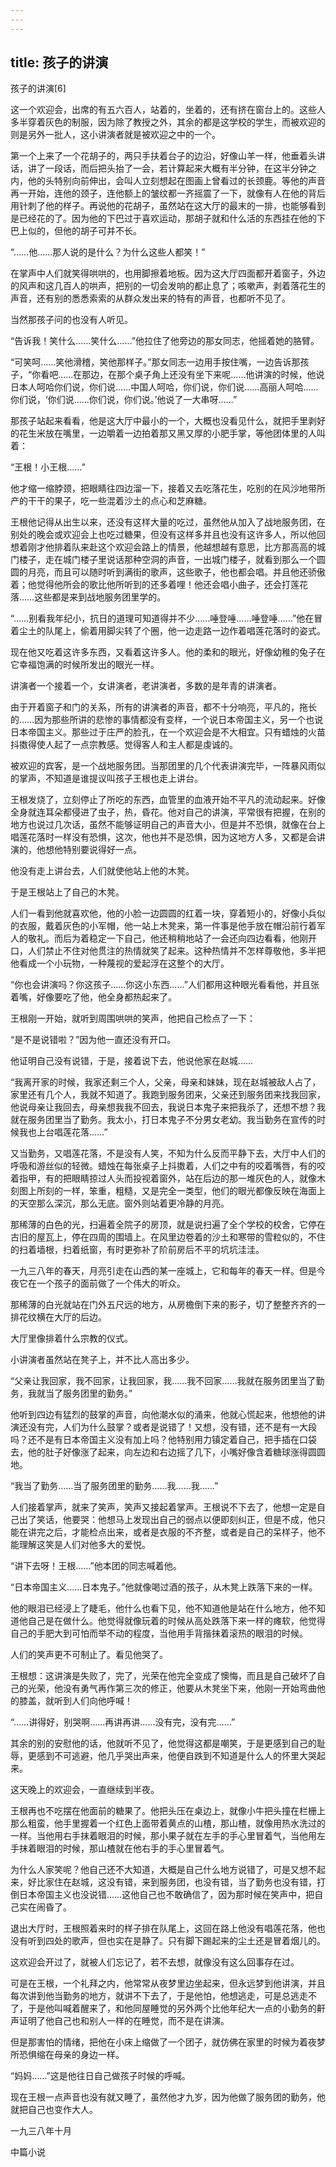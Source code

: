 ```yaml
---
---
---
```

title: 孩子的讲演
---




孩子的讲演[6]



这一个欢迎会，出席的有五六百人，站着的，坐着的，还有挤在窗台上的。这些人多半穿着灰色的制服，因为除了教授之外，其余的都是这学校的学生，而被欢迎的则是另外一批人，这小讲演者就是被欢迎之中的一个。

第一个上来了一个花胡子的，两只手扶着台子的边沿，好像山羊一样，他垂着头讲话，讲了一段话，而后把头抬了一会，若计算起来大概有半分钟，在这半分钟之内，他的头特别向前伸出，会叫人立刻想起在图画上曾看过的长颈鹿。等他的声音再一开始，连他的颈子，连他额上的皱纹都一齐摇震了一下，就像有人在他的背后用针刺了他的样子。再说他的花胡子，虽然站在这大厅的最末的一排，也能够看到是已经花的了。因为他的下巴过于喜欢运动，那胡子就和什么活的东西挂在他的下巴上似的，但他的胡子可并不长。

“……他……那人说的是什么？为什么这些人都笑！”

在掌声中人们就笑得哄哄的，也用脚擦着地板。因为这大厅四面都开着窗子，外边的风声和这几百人的哄声，把别的一切会发响的都止息了；咳嗽声，剥着落花生的声音，还有别的悉悉索索的从群众发出来的特有的声音，也都听不见了。

当然那孩子问的也没有人听见。

“告诉我！笑什么……笑什么……”他拉住了他旁边的那女同志，他摇着她的胳臂。

“可笑呵……笑他滑稽，笑他那样子。”那女同志一边用手按住嘴，一边告诉那孩子，“你看吧……在那边，在那个桌子角上还没有坐下来呢……他讲演的时候，他说日本人呵哈你们说，你们说……中国人呵哈，你们说，你们说……高丽人呵哈……你们说，‘你们说……你们说，你们说。’他说了一大串呀……”

那孩子站起来看看，他是这大厅中最小的一个，大概也没看见什么，就把手里剥好的花生米放在嘴里，一边嚼着一边拍着那又黑又厚的小肥手掌，等他团体里的人叫着：

“王根！小王根……”

他才缩一缩脖颈，把眼睛往四边溜一下，接着又去吃落花生，吃别的在风沙地带所产的干干的果子，吃一些混着沙土的点心和芝麻糖。

王根他记得从出生以来，还没有这样大量的吃过，虽然他从加入了战地服务团，在别处的晚会或欢迎会上也吃过糖果，但没有这样多并且也没有这许多人，所以他回想着刚才他排着队来赴这个欢迎会路上的情景，他越想越有意思，比方那高高的城门楼子，走在城门楼子里说话那种空洞的声音，一出城门楼子，就看到那么一个圆圆的月亮，而且可以随时听到满街的歌声，这些歌子，他也都会唱。并且他还骄傲着；他觉得他所会的歌比他所听到的还多着哩！他还会唱小曲子，还会打莲花落……这些都是来到战地服务团里学的。

“……别看我年纪小，抗日的道理可知道得并不少……唾登唾……唾登唾……”他在冒着尘土的队尾上，偷着用脚尖转了个圈，他一边走路一边作着唱莲花落时的姿式。

现在他又吃着这许多东西，又看着这许多人。他的柔和的眼光，好像幼稚的兔子在它幸福饱满的时候所发出的眼光一样。

讲演者一个接着一个，女讲演者，老讲演者，多数的是年青的讲演者。

由于开着窗子和门的关系，所有的讲演者的声音，都不十分响亮，平凡的，拖长的……因为那些所讲的悲惨的事情都没有变样，一个说日本帝国主义，另一个也说日本帝国主义。那些过于庄严的脸孔，在一个欢迎会是不大相宜。只有蜡烛的火苗抖擞得使人起了一点宗教感。觉得客人和主人都是虔诚的。

被欢迎的宾客，是一个战地服务团。当那团里的几个代表讲演完毕，一阵暴风雨似的掌声，不知道是谁提议叫孩子王根也走上讲台。

王根发烧了，立刻停止了所吃的东西，血管里的血液开始不平凡的流动起来。好像全身就连耳朵都侵进了虫子，热，昏花。他对自己的讲演，平常很有把握，在别的地方也说过几次话，虽然不能够证明自己的声音大小，但是并不恐惧，就像在台上唱莲花落时一样没有恐惧，这次，他也并不是恐惧，因为这地方人多，又都是会讲演的，他想他特别要说得好一点。

他没有走上讲台去，人们就使他站上他的木凳。

于是王根站上了自己的木凳。

人们一看到他就喜欢他，他的小脸一边圆圆的红着一块，穿着短小的，好像小兵似的衣服，戴着灰色的小军帽，他一站上木凳来，第一件事是他手放在帽沿前行着军人的敬礼。而后为着稳定一下自己，他还稍稍地站了一会还向四边看看，他刚开口，人们禁止不住对他贯注的热情就笑了起来。这种热情并不怎样尊敬他，多半把他看成一个小玩物，一种蔑视的爱起浮在这整个的大厅。

“你也会讲演吗？你这孩子……你这小东西……”人们都用这种眼光看看他，并且张着嘴，好像要吃了他，他全身都热起来了。

王根刚一开始，就听到周围哄哄的笑声，他把自己检点了一下：

“是不是说错啦？”因为他一直还没有开口。

他证明自己没有说错，于是，接着说下去，他说他家在赵城……

“我离开家的时候，我家还剩三个人，父亲，母亲和妹妹，现在赵城被敌人占了，家里还有几个人，我就不知道了。我跑到服务团来，父亲还到服务团来找我回家，他说母亲让我回去，母亲想我我不回去，我说日本鬼子来把我杀了，还想不想？我就在服务团里当了勤务。我太小，打日本鬼子不分男女老幼。我当勤务在宣传的时候我也上台唱莲花落……”

又当勤务，又唱莲花落，不是没有人笑，不知为什么反而平静下去，大厅中人们的呼吸和游丝似的轻微。蜡烛在每张桌子上抖擞着，人们之中有的咬着嘴唇，有的咬着指甲，有的把眼睛掠过人头而投视着窗外，站在后边的那一堆灰色的人，就像木刻图上所刻的一样，笨重，粗糙，又是完全一类型，他们的眼光都像反映在海面上的天空那么深沉，那么无底。窗外则站着更冷静的月亮。

那稀薄的白色的光，扫遍着全院子的房顶，就是说扫遍了全个学校的校舍，它停在古旧的屋瓦上，停在四周的围墙上。在风里边卷着的沙土和寒带的雪粒似的，不住的扫着墙根，扫着纸窗，有时更弥补了阶前房后不平的坑坑洼洼。

一九三八年的春天，月亮引走在山西的某一座城上，它和每年的春天一样。但是今夜它在一个孩子的面前做了一个伟大的听众。

那稀薄的白光就站在门外五尺远的地方，从房檐倒下来的影子，切了整整齐齐的一排花纹横在大厅的后边。

大厅里像排着什么宗教的仪式。

小讲演者虽然站在凳子上，并不比人高出多少。

“父亲让我回家，我不回家，让我回家，我……我不回家……我就在服务团里当了勤务，我就当了服务团里的勤务。”

他听到四边有猛烈的鼓掌的声音，向他潮水似的涌来，他就心慌起来，他想他的讲演还没有完，人们为什么鼓掌？或者是说错了！又想，没有错，还不是有一大段吗？还不是有日本帝国主义没有加上吗？他特别用力镇定着自己，把手插在口袋去，他的肚子好像涨了起来，向左边和右边摇了几下，小嘴好像含着糖球涨得圆圆地。

“我当了勤务……当了服务团里的勤务……我……我……”

人们接着掌声，就来了笑声，笑声又接起着掌声。王根说不下去了，他想一定是自己出了笑话，他要哭：他想马上发现出自己的弱点以便即刻纠正，但是不成，他只能在讲完之后，才能检点出来，或者是衣服的不齐整，或者是自己的呆样子，他不能理解这笑是人们对他多大的爱悦。

“讲下去呀！王根……”他本团的同志喊着他。

“日本帝国主义……日本鬼子。”他就像喝过酒的孩子，从木凳上跌落下来的一样。

他的眼泪已经浸上了睫毛，他什么也看下见，他不知道他是站在什么地方，他不知道他自己是在做什么。他觉得就像玩着的时候从高处跌落下来一样的瘫软，他觉得自己的手肥大到可怕而举不动的程度，当他用手背揩抹着滚热的眼泪的时候。

人们的笑声更不可制止了。看见他哭了。

王根想：这讲演是失败了，完了，光荣在他完全变成了懊悔，而且是自己破坏了自己的光荣，他没有勇气再作第三次的修正，他要从木凳坐下来，他刚一开始弯曲他的膝盖，就听到人们向他呼喊！

“……讲得好，别哭啊……再讲再讲……没有完，没有完……”

其余的别的安慰他的话，他就听不见了，他觉得这都是嘲笑，于是更感到自己的耻辱，更感到不可逃避，他几乎哭出声来，他便自跌到不知道是什么人的怀里大哭起来。

这天晚上的欢迎会，一直继续到半夜。

王根再也不吃摆在他面前的糖果了。他把头压在桌边上，就像小牛把头撞在栏栅上那么粗蛮，他手里握着一个红色上面带着黄点的山楂，那山楂，就像用热水洗过的一样。当他用右手抹着眼泪的时候，那小果子就在左手的手心里冒着气，当他用左手抹着眼泪的时候，那山楂就在他右手的手心里冒着气。

为什么人家笑呢？他自己还不大知道，大概是自己什么地方说错了，可是又想不起来，好比家住在赵城，这没有错，来到服务团，也没有错，当了勤务也没有错，打倒日本帝国主义也没说错……这他自己也不敢确信了，因为那时候在笑声中，把自己实在闹昏了。

退出大厅时，王根照着来时的样子排在队尾上，这回在路上他没有唱莲花落，他也没有听到四处的歌声，但也实在是静了。只有脚下踢起来的尘土还是冒着烟儿的。

这欢迎会开过了，就被人们忘记了，若不去想，就像没有这么回事存在过。

可是在王根，一个礼拜之内，他常常从夜梦里边坐起来，但永远梦到他讲演，并且每次讲到他当勤务的地方，就讲不下去了，于是他怕，他想逃走，可是总逃走不了，于是他叫喊着醒来了，和他同屋睡觉的另外两个比他年纪大一点的小勤务的鼾声证明了他自己也和别人一样的在睡觉，而不是在讲演。

但是那害怕的情绪，把他在小床上缩做了一个团子，就仿佛在家里的时候为着夜梦所恐惧缩在母亲的身边一样。

“妈妈……”这是他往日自己做孩子时候的呼喊。

现在王根一点声音也没有就又睡了，虽然他才九岁，因为他做了服务团的勤务，他就把自己也变作大人。

一九三八年十月





中篇小说